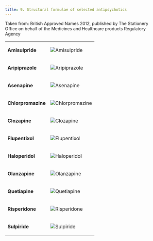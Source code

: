 ```yaml
---
title: 9. Structural formulae of selected antipsychotics
---
```



Taken from: British Approved Names 2012, published by The Stationery Office on behalf of the Medicines and Healthcare products Regulatory Agency



<table>
 <tr>
  <td>
   <p>
    <strong>
     Amisulpride
    </strong>
   </p>
  </td>
  <td>
   <p>
    <img alt="Amisulpride" src="../../assets/con185593.jpg"/>
   </p>
  </td>
 </tr>
 <tr>
  <td>
   <p>
    <strong>
     Aripiprazole
    </strong>
   </p>
  </td>
  <td>
   <p>
    <img alt="Aripiprazole" src="../../assets/con185594.jpg"/>
   </p>
  </td>
 </tr>
 <tr>
  <td>
   <p>
    <strong>
     Asenapine
    </strong>
   </p>
  </td>
  <td>
   <p>
    <img alt="Asenapine" src="../../assets/con185595.jpg"/>
   </p>
  </td>
 </tr>
 <tr>
  <td>
   <p>
    <strong>
     Chlorpromazine
    </strong>
   </p>
  </td>
  <td>
   <p>
    <img alt="Chlorpromazine" src="../../assets/con185596.jpg"/>
   </p>
  </td>
 </tr>
 <tr>
  <td>
   <p>
    <strong>
     Clozapine
    </strong>
   </p>
  </td>
  <td>
   <p>
    <img alt="Clozapine" src="../../assets/con185597.jpg"/>
   </p>
  </td>
 </tr>
 <tr>
  <td>
   <p>
    <strong>
     Flupentixol
    </strong>
   </p>
  </td>
  <td>
   <p>
    <img alt="Flupentixol" src="../../assets/con185598.jpg"/>
   </p>
  </td>
 </tr>
 <tr>
  <td>
   <p>
    <strong>
     Haloperidol
    </strong>
   </p>
  </td>
  <td>
   <p>
    <img alt="Haloperidol" src="../../assets/con185599.jpg"/>
   </p>
  </td>
 </tr>
 <tr>
  <td>
   <p>
    <strong>
     Olanzapine
    </strong>
   </p>
  </td>
  <td>
   <p>
    <img alt="Olanzapine" src="../../assets/con185600.jpg"/>
   </p>
  </td>
 </tr>
 <tr>
  <td>
   <p>
    <strong>
     Quetiapine
    </strong>
   </p>
  </td>
  <td>
   <p>
    <img alt="Quetiapine" src="../../assets/con185601.jpg"/>
   </p>
  </td>
 </tr>
 <tr>
  <td>
   <p>
    <strong>
     Risperidone
    </strong>
   </p>
  </td>
  <td>
   <p>
    <img alt="Risperidone" src="../../assets/con185602.jpg"/>
   </p>
  </td>
 </tr>
 <tr>
  <td>
   <p>
    <strong>
     Sulpiride
    </strong>
   </p>
  </td>
  <td>
   <p>
    <img alt="Sulpiride" src="../../assets/con185603.jpg"/>
   </p>
  </td>
 </tr>
</table>



